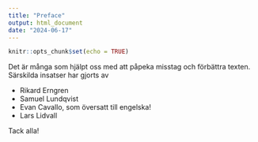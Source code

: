 ```yaml
---
title: "Preface"
output: html_document
date: "2024-06-17"
---
```


```r
knitr::opts_chunk$set(echo = TRUE)
```

\chapter*{Förord}


Det är många som hjälpt oss med att påpeka misstag och förbättra texten. 
Särskilda insatser har gjorts av

* Rikard Erngren
* Samuel Lundqvist
* Evan Cavallo, som översatt till engelska!
* Lars Lidvall

Tack alla!